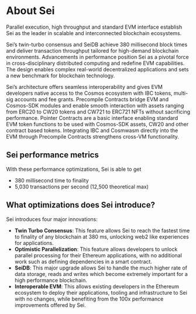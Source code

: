 
# About Sei

Parallel execution, high throughput and standard EVM interface establish Sei as
the leader in scalable and interconnected blockchain ecosystems.

Sei’s twin-turbo consensus and SeiDB achieve 380 millisecond block times and
deliver transaction throughput tailored for high-demand blockchain environments.
Advancements in performance position Sei as a pivotal force in
cross-disciplinary distributed computing and redefine EVM capabilities. The
design enables complex real-world decentralized applications and sets a new
benchmark for blockchain technology.

Sei’s architecture offers seamless interoperability and gives EVM developers
native access to the Cosmos ecosystem with IBC tokens, multi-sig accounts and
fee grants. Precompile Contracts bridge EVM and Cosmos-SDK modules
and enable smooth interaction with assets ranging from ERC20 to CW20 tokens and
CW721 to ERC721 NFTs without sacrificing performance.
Pointer Contracts are a basic interface enabling standard EVM token functions to be used with Cosmos-SDK assets, CW20 and other contract based tokens.
Integrating IBC and Cosmwasm
directly into the EVM through Precompile Contracts strengthens cross-VM
functionality.

## Sei performance metrics

With these performance optimizations, Sei is able to get

- 380 millisecond time to finality
- 5,030 transactions per second (12,500 theoretical max)

## What optimizations does Sei introduce?

Sei introduces four major innovations:

- **Twin Turbo Consensus**: This feature allows Sei to reach the fastest time to
  finality of any blockchain at 380 ms, unlocking web2 like experiences for
  applications.
- **Optimistic Parallelization**: This feature allows developers to unlock
  parallel processing for their Ethereum applications, with no additional work such as defining dependencies in a smart contract.
- **SeiDB**: This major upgrade allows Sei to handle the much higher rate of
  data storage, reads and writes which become extremely important for a high
  performance blockchain.
- **Interoperable EVM**: This allows existing developers in the Ethereum
  ecosystem to deploy their applications, tooling and infrastructure to Sei with
  no changes, while benefiting from the 100x performance improvements offered by
  Sei.
